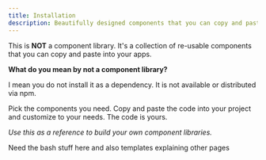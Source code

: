 ```yaml
---
title: Installation
description: Beautifully designed components that you can copy and paste into your apps. Accessible. Customizable. Open Source.
---
```




This is **NOT** a component library. It's a collection of re-usable components that you can copy and paste into your apps.

**What do you mean by not a component library?**

I mean you do not install it as a dependency. It is not available or distributed via npm.

Pick the components you need. Copy and paste the code into your project and customize to your needs. The code is yours.

_Use this as a reference to build your own component libraries._


Need the bash stuff here and also templates explaining other pages